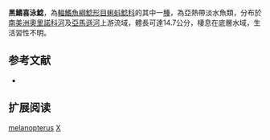 {{Speciesbox
| name = 黑鰭喜泳鯰
| status = NE
| status_system = IUCN3.1
| image = 
| image_width = 250px
| genus = Xyliphius
| species = melanopterus
| authority = [[Orcés_V|Orcés V]], 1962
| synonyms = *''Xiliphius melanopterus'', Orcés V., 1962
}}
'''黑鰭喜泳鯰'''，為[[輻鰭魚綱|輻鰭魚綱]][[鯰形目|鯰形目]][[蝌蚪鯰科|蝌蚪鯰科]]的其中一[[種|種]]，為亞熱帶淡水魚類，分布於[[南美洲|南美洲]][[奧里諾科河|奧里諾科河]]及[[亞馬遜河|亞馬遜河]]上游流域，體長可達14.7公分，棲息在底層水域，生活習性不明。

==参考文献==
*{{FishBase_species|genus=Xyliphius|species=melanopterus|year=2015|month=4}}

== 扩展阅读 ==
{{refbegin}}
{{wikispecies-inline|Xyliphius melanopterus|黑鰭喜泳鯰}}
{{refend}}
{{Taxonbar|from=Q3767644}}

[[Category:喜泳鯰屬|melanopterus]]
[[Category:1962年描述的鱼类|X]]